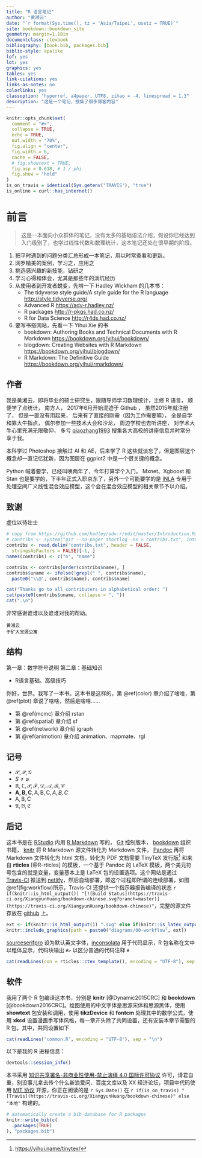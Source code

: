 ```yaml
--- 
title: "R 语言笔记"
author: "黄湘云"
date: "`r format(Sys.time(), tz = 'Asia/Taipei', usetz = TRUE)`"
site: bookdown::bookdown_site
geometry: margin=1.18in
documentclass: ctexbook
bibliography: [book.bib, packages.bib]
biblio-style: apalike
lof: yes
lot: yes
graphics: yes
tables: yes
link-citations: yes
links-as-notes: no
colorlinks: yes
classoption: "hyperref, a4paper, UTF8, zihao = -4, linespread = 1.3"
description: "这是一个笔记，搜集了很多博客内容"
---
```


\mainmatter

```r
knitr::opts_chunk$set(
  comment = "#>",
  collapse = TRUE,
  echo = TRUE,
  out.width = "70%",
  fig.align = "center",
  fig.width = 6,
  cache = FALSE,
  # fig.showtext = TRUE,
  fig.asp = 0.618, # 1 / phi
  fig.show = "hold"
)
is_on_travis = identical(Sys.getenv("TRAVIS"), "true")
is_online = curl::has_internet()
```

# 前言 {#preface}

> 这是一本面向小众群体的笔记，没有太多的基础语法介绍，假设你已经达到入门级别了，也学过线性代数和数理统计，这本笔记还处在很早期的阶段。

1. 把平时遇到的问题分类汇总形成一本笔记，用以时常查看和更新。
2. 网罗精美的案例，学习之，应用之
3. 挑选感兴趣的新技能，钻研之
4. 学习心得和体会，尤其是那些年的淌坑经历
5. 从使用者到开发者蜕变，先啃一下 Hadley Wickham 的几本书： 
    + The tidyverse style guide/A style guide for the R language <http://style.tidyverse.org/>
    + Advanced R <https://adv-r.hadley.nz/>
    + R packages <http://r-pkgs.had.co.nz/>
    + R for Data Science <http://r4ds.had.co.nz/>
6. 要写书搭网站，先看一下 Yihui Xie 的书
    + bookdown: Authoring Books and Technical Documents with R Markdown <https://bookdown.org/yihui/bookdown/>
    + blogdown: Creating Websites with R Markdown <https://bookdown.org/yihui/blogdown/>
    + R Markdown: The Definitive Guide <https://bookdown.org/yihui/rmarkdown/>


## 作者 {#author}

我是黄湘云，即将毕业的硕士研究生，跟随导师学习数理统计，主修 R 语言， 顺便学了点统计， 南方人， 2017年6月开始混迹于 Github ， 虽然2015年就注册了， 但是一直没有用起来， 后来有了直接的刚需（因为工作需要嘛）， 全是自学和靠大牛指点， 偶尔参加一些技术大会和沙龙， 周边学校也去听讲座， 对学术大牛心里充满无限敬仰， 多亏 [qiaozhang1993](https://github.com/qiaozhang1993) 搜集各大高校的讲座信息并时常分享于我。

本科学过 Photoshop 接触过 AI 和 AE，后来学了 R 这些就淡忘了，但是图层这个概念却一直记忆犹新，因为图层在 ggplot2 中是一个很关键的概念。

Python 喊着要学，已经叫唤两年了，今年打算学个入门。
Mxnet、Xgboost 和 Stan 也是要学的，下半年正式入职京东了，另外一个可能要学的是 [INLA](http://www.r-inla.org) 专用于处理空间广义线性混合效应模型，这个会在混合效应模型的相关章节予以介绍。

## 致谢 {#ack}

虚位以待壮士

```r
# copy from https://github.com/hadley/adv-r/edit/master/Introduction.Rmd
# contribs <- system("git --no-pager shortlog -ns > contribs.txt", intern = T)
contribs <- read.delim("contribs.txt", header = FALSE, 
  stringsAsFactors = FALSE)[-1, ]
names(contribs) <- c("n", "name")

contribs <- contribs[order(contribs$name), ]
contribs$uname <- ifelse(!grepl(" ", contribs$name), 
  paste0("\\@", contribs$name), contribs$name)

cat("Thanks go to all contributers in alphabetical order: ")
cat(paste0(contribs$uname, collapse = ", "))
cat(".\n")
```

非常感谢谁谁以及谁谁对我的帮助。

```block2
黄湘云  
于矿大宝源公寓
```

## 结构 {#outline}

第一章：数学符号说明
第二章：基础知识

- R语言基础、高级技巧

你好，世界。我写了一本书。这本书是这样的，第 \@ref(color) 章介绍了啥啥，第 \@ref(plot) 章说了啥啥，然后是啥啥……

- 第 \@ref(mcmc) 章介绍 rstan 
- 第 \@ref(spatial) 章介绍 sf
- 第 \@ref(network) 章介绍 igraph
- 第 \@ref(animotion) 章介绍 animation、mapmate、rgl

## 记号 {#notation}

- $\mathcal{S,P,G}$
- $S \neq \varnothing$
- $\mathbb{R,C},\mathscr{P,F,D,A,B,C}$
- $\mathbf{A,B,C},\mathsf{A,B,C},\mathit{A,B,C}$
- $\mathrm{A,B,C}$ 
- $\mathfrak{A,B,C}$

## 后记 {#colophon}

这本书是在 [RStudio](https://www.rstudio.com/products/rstudio/download/) 内用 [R Markdown](https://rmarkdown.rstudio.com/) 写的， [Git](https://git-scm.com/) 控制版本， [bookdown](https://bookdown.org/yihui/bookdown/) 组织书籍， [knitr](https://yihui.name/knitr/) 将 R Markdown 源文件转化为 Markdown 文件， [Pandoc](http://pandoc.org) 再将 Markdown 文件转化为 html 文档，转化为 PDF 文档需要 TinyTeX\index{TinyTeX} 发行版^[<https://yihui.name/tinytex/>] 和来自 **rticles** [@R-rticles] 的模板，一个基于 Pandoc\index{Pandoc} 的 LaTeX\index{LaTeX} 模板，两个美元符号包含的就是变量，变量基本上是 LaTeX 包的设置选项。这个网站是通过 [Travis-CI](https://travis-ci.org/) 推送到 [netlify](https://www.netlify.com/)，然后自动部署，即这个过程即所谓的连续部署，如图\@ref(fig:workflow)所示，Travis-CI 还提供一个指示器报告编译的状态 `r if(knitr::is_html_output()) "[![Build Status](https://travis-ci.org/XiangyunHuang/bookdown-chinese.svg?branch=master)](https://travis-ci.org/XiangyunHuang/bookdown-chinese)"`，完整的源文件存放在 [github](https://github.com/XiangyunHuang/bookdown-chinese) 上。

```r
ext <- if(knitr::is_html_output()) ".svg" else if(knitr::is_latex_output()) ".pdf" else ".png"
knitr::include_graphics(path = paste0("diagrams/00-workflow", ext))
```

[sourceserifpro](https://ctan.org/pkg/sourceserifpro) 设为默认英文字体，[inconsolata](http://levien.com/type/myfonts/inconsolata.html) 用于代码显示，R 包名称在文中以粗体显示，代码块输出 `#>` 以区分普通的代码注释 `#`

```r
cat(readLines(con = rticles::ctex_template(), encoding = "UTF-8"), sep = "\n")
```

## 软件

我用了两个 R 包编译这本书，分别是 **knitr**\index{knitr} [@Dynamic2015CRC] 和 **bookdown**\index{bookdown} [@bookdown2016CRC]。绘图使用的中文字体是思源宋体和思源黑体，使用 **showtext**\index{showtext} 包安装和调用，使用 **tikzDevice**\index{tikzDevice} 和 **fontcm**\index{fontcm} 处理其中的数学公式，使用 **xkcd**\index{xkcd} 设置漫画手写体风格，每一章开头除了共同设置，还有安装本章节需要的 R 包。其中，共同设置如下

```r
cat(readLines("common.R", encoding = "UTF-8"), sep = "\n")
```

以下是我的 R 进程信息：

```r
devtools::session_info()
```

本书采用 [知识共享署名-非商业性使用-禁止演绎 4.0 国际许可协议](https://creativecommons.org/licenses/by-nc-nd/4.0/) 许可，请君自重，别没事儿拿去传个什么新浪爱问、百度文库以及 XX 经济论坛，项目中代码使用 [MIT 协议](https://github.com/XiangyunHuang/bookdown-chinese/blob/master/LICENSE) 开源，你正在阅读的是 `r Sys.Date()` 在 `r if(is_on_travis) "[Travis](https://travis-ci.org/XiangyunHuang/bookdown-chinese)" else "本地"` 构建的。

```r
# automatically create a bib database for R packages
knitr::write_bib(c(
  .packages(TRUE)
), "packages.bib")
```
